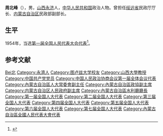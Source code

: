 {{Infobox Officeholder
|姓名=周北峰
|圖像=File:周北峰.jpg
|圖像大小=200px
|圖像說明=  
| 字       = 
| 號       = 
| 別名     = 
| 出生名   = 
| 出生日期 = 
| 出生地點 = 
| 逝世日期 = 
| 逝世地點 = 
| 死因     = 
| 墓地     = 
| 墓地座標 = 
| 籍貫     = 
| 國籍     = 
| 公民權   = 
| 政黨     = 
| 其他政黨 = 
| 身高     = 
| 配偶     = 
| 伴侶     = 
| 兒女     = 
| 父母     = 
| 親屬     = 
| 居住地   = 
| 學歷     = 
| 母校     = 
| 職業     = 
| 專業     = 
| 知名原因 = 
| 著作     = 
| 宗教信仰 = 
| 獲獎     = 
| 簽名     = 
| 腳註     = 
}}
'''周北峰'''（{{bd|1903年||1989年}}），男，[[山西|山西]][[永济|永济]]人，[[中华人民共和国|中华人民共和国]]政治人物。曾担任[[绥远省|绥远省]]民政厅厅长、[[内蒙古自治区|内蒙古自治区]]民政部副部长。

== 生平 ==
1954年，当选[[第一届全国人民代表大会代表名单|第一届全国人民代表大会代表]]<ref>{{cite book|author=全国人民代表大会常务委员会办公厅|title=中华人民共和国第一届全国人民代表大会代表名单|year=1955年|publisher=全国人民代表大会常务委员会办公厅|url=http://book.ucdrs.superlib.net/views/specific/2929/bookDetail.jsp?dxNumber=000005772167&d=546843D0AE2464CD1C95896344A85614&fenlei=04070402|access-date=2015-01-25|archive-date=2019-01-24|archive-url=https://web.archive.org/web/20190124105450/http://book.ucdrs.superlib.net/views/specific/2929/bookDetail.jsp?dxNumber=000005772167&d=546843D0AE2464CD1C95896344A85614&fenlei=04070402|dead-url=no}}</ref>。

== 参考文献 ==
{{reflist}}

{{Authority control}}
{{DEFAULTSORT:Zhou周}}
[[Category:周姓|Bei北]]
[[Category:永濟人|Category:永濟人]]
[[Category:图卢兹大学校友|Category:图卢兹大学校友]]
[[Category:山西大學教授|Category:山西大學教授]]
[[Category:中国共产党党员|Category:中国共产党党员]]
[[Category:中国人民政治协商会议第一届全体会议代表|Category:中国人民政治协商会议第一届全体会议代表]]
[[Category:內蒙古自治區人大常委會副主任|Category:內蒙古自治區人大常委會副主任]]
[[Category:內蒙古自治區政協副主席|Category:內蒙古自治區政協副主席]]
[[Category:内蒙古自治区人民政府副主席|Category:内蒙古自治区人民政府副主席]]
[[Category:內蒙古自治區水利廳廳長|Category:內蒙古自治區水利廳廳長]]
[[Category:第一届全国人大代表|Category:第一届全国人大代表]]
[[Category:第二届全国人大代表|Category:第二届全国人大代表]]
[[Category:第三届全国人大代表|Category:第三届全国人大代表]]
[[Category:第四届全国人大代表|Category:第四届全国人大代表]]
[[Category:第五届全国人大代表|Category:第五届全国人大代表]]
[[Category:第六届全国人大代表|Category:第六届全国人大代表]]
[[Category:第七届全国人大代表|Category:第七届全国人大代表]]
[[Category:內蒙古自治區全國人民代表大會代表|Category:內蒙古自治區全國人民代表大會代表]]

{{中国政治人物小作品}}